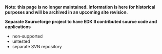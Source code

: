 <b>Note: this page is no longer maintained. Information is here for historical purposes and will be archived in an upcoming site revision.</b>

<!-- [[Category:EDKII Share]] -->
{{project-summary
|sum=EDK II Share project|cat=none
|lic=none
|own=laurie0131 |docs=http://sourceforge.net/projects/edk2share/files
|src=https://edk2share.svn.sourceforge.net/svnroot/edk2share/trunk
|dev=http://sourceforge.net/projects/edk2share/develop}}

'''Separate Sourceforge project to have EDK II contributed source code and applications'''
* non-supported
* untested
* separate SVN repository